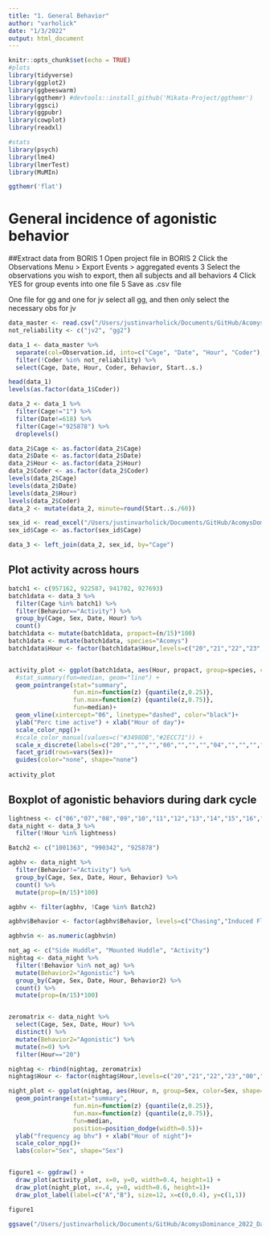 ```yaml
---
title: "1. General Behavior"
author: "varholick"
date: "1/3/2022"
output: html_document
---
```


```r
knitr::opts_chunk$set(echo = TRUE)
#plots
library(tidyverse)
library(ggplot2)
library(ggbeeswarm)
library(ggthemr) #devtools::install_github('Mikata-Project/ggthemr')
library(ggsci)
library(ggpubr)
library(cowplot)
library(readxl)

#stats
library(psych)
library(lme4)
library(lmerTest)
library(MuMIn)

ggthemr('flat')
```

# General incidence of agonistic behavior 
##Extract data from BORIS
1 Open project file in BORIS
2 Click the Observations Menu > Export Events > aggregated events
3 Select the observations you wish to export, then all subjects and all behaviors
4 Click YES for group events into one file
5 Save as .csv file

One file for gg and one for jv*
*select all gg, and then only select the necessary obs for jv

```r
data_master <- read.csv("/Users/justinvarholick/Documents/GitHub/AcomysDominance_2022_Data_Results/Data/Ag_Boris_20211109_fromMaster_B1B2B3.csv")
not_reliability <- c("jv2", "gg2")

data_1 <- data_master %>% 
  separate(col=Observation.id, into=c("Cage", "Date", "Hour", "Coder"), sep="_") %>% 
  filter(!Coder %in% not_reliability) %>% 
  select(Cage, Date, Hour, Coder, Behavior, Start..s.)

head(data_1)
levels(as.factor(data_1$Coder))

data_2 <- data_1 %>% 
  filter(Cage!="1") %>% 
  filter(Date!=618) %>% 
  filter(Cage!="925878") %>% 
  droplevels()

data_2$Cage <- as.factor(data_2$Cage)
data_2$Date <- as.factor(data_2$Date)
data_2$Hour <- as.factor(data_2$Hour)
data_2$Coder <- as.factor(data_2$Coder)
levels(data_2$Cage)
levels(data_2$Date)
levels(data_2$Hour)
levels(data_2$Coder)
data_2 <- mutate(data_2, minute=round(Start..s./60))

sex_id <- read_excel("/Users/justinvarholick/Documents/GitHub/AcomysDominance_2022_Data_Results/Data/AcomysDomRegen_Inventory.xlsx", sheet = "Sheet3")
sex_id$Cage <- as.factor(sex_id$Cage)

data_3 <- left_join(data_2, sex_id, by="Cage")
```
## Plot activity across hours
```r
batch1 <- c(957162, 922587, 941702, 927693)
batch1data <- data_3 %>% 
  filter(Cage %in% batch1) %>% 
  filter(Behavior=="Activity") %>% 
  group_by(Cage, Sex, Date, Hour) %>% 
  count()
batch1data <- mutate(batch1data, propact=(n/15)*100)
batch1data <- mutate(batch1data, species="Acomys")
batch1data$Hour <- factor(batch1data$Hour,levels=c("20","21","22","23","00","01","02","03","04","05","06","07","08","09","10","11","12","13","14","15","16","17","18","19"))


activity_plot <- ggplot(batch1data, aes(Hour, propact, group=species, color=Sex, shape=Sex)) +
  #stat_summary(fun=median, geom="line") +
  geom_pointrange(stat="summary",
                  fun.min=function(z) {quantile(z,0.25)},
                  fun.max=function(z) {quantile(z,0.75)},
                  fun=median)+
  geom_vline(xintercept="06", linetype="dashed", color="black")+
  ylab("Perc time active") + xlab("Hour of day")+
  scale_color_npg()+
  #scale_color_manual(values=c("#3498DB","#2ECC71")) +
  scale_x_discrete(labels=c("20","","","","00","","","","04","","","","08","","","","12","","","","16","","",""))+
  facet_grid(rows=vars(Sex))+
  guides(color="none", shape="none")
 
activity_plot
```
## Boxplot of agonistic behaviors during dark cycle
```r
lightness <- c("06","07","08","09","10","11","12","13","14","15","16","17","18","19")
data_night <- data_3 %>% 
  filter(!Hour %in% lightness)

Batch2 <- c("1001363", "990342", "925878")

agbhv <- data_night %>% 
  filter(Behavior!="Activity") %>% 
  group_by(Cage, Sex, Date, Hour, Behavior) %>% 
  count() %>% 
  mutate(prop=(n/15)*100)

agbhv <- filter(agbhv, !Cage %in% Batch2)

agbhv$Behavior <- factor(agbhv$Behavior, levels=c("Chasing","Induced Flee", "Mounting (active)", "Side Huddle", "Mounted Huddle"))

agbhv$n <- as.numeric(agbhv$n)

not_ag <- c("Side Huddle", "Mounted Huddle", "Activity")
nightag <- data_night %>% 
  filter(!Behavior %in% not_ag) %>% 
  mutate(Behavior2="Agonistic") %>% 
  group_by(Cage, Sex, Date, Hour, Behavior2) %>% 
  count() %>% 
  mutate(prop=(n/15)*100)


zeromatrix <- data_night %>% 
  select(Cage, Sex, Date, Hour) %>%
  distinct() %>% 
  mutate(Behavior2="Agonistic") %>% 
  mutate(n=0) %>% 
  filter(Hour=="20")

nightag <- rbind(nightag, zeromatrix)
nightag$Hour <- factor(nightag$Hour,levels=c("20","21","22","23","00","01","02","03","04","05"))

night_plot <- ggplot(nightag, aes(Hour, n, group=Sex, color=Sex, shape=Sex)) +
  geom_pointrange(stat="summary",
                  fun.min=function(z) {quantile(z,0.25)},
                  fun.max=function(z) {quantile(z,0.75)},
                  fun=median, 
                  position=position_dodge(width=0.5))+
  ylab("frequency ag bhv") + xlab("Hour of night")+
  scale_color_npg()+
  labs(color="Sex", shape="Sex")


figure1 <- ggdraw() + 
  draw_plot(activity_plot, x=0, y=0, width=0.4, height=1) +
  draw_plot(night_plot, x=.4, y=0, width=0.6, height=1)+
  draw_plot_label(label=c("A","B"), size=12, x=c(0,0.4), y=c(1,1))

figure1

ggsave("/Users/justinvarholick/Documents/GitHub/AcomysDominance_2022_Data_Results/R generated figures/SI_activity_plot.tiff", figure1, units="cm", width = 20, height = 10, device='tiff', dpi=300)


```



